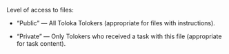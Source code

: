 Level of access to files:

- “Public” — All Toloka Tolokers (appropriate for files with instructions).

- “Private” — Only Tolokers who received a task with this file (appropriate for task content).
